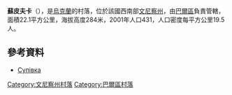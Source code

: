 {{coord|48|50|41|N|27|38|24|E|scale:30000|display=title}}

'''蘇皮夫卡'''（{{lang-uk|Супівка}}），是[[烏克蘭|烏克蘭]]的村落，位於該國西南部[[文尼察州|文尼察州]]，由[[巴爾區|巴爾區]]負責管轄，面積22.1平方公里，海拔高度284米，2001年人口431，人口密度每平方公里19.5人。

==參考資料==
* [http://w1.c1.rada.gov.ua/pls/z7503/A005?rdat1=01.04.2014&rf7571=1426 Супівка]

[[Category:文尼察州村落|Category:文尼察州村落]]
[[Category:巴爾區村落|Category:巴爾區村落]]


{{Vinnytsia-geo-stub}}